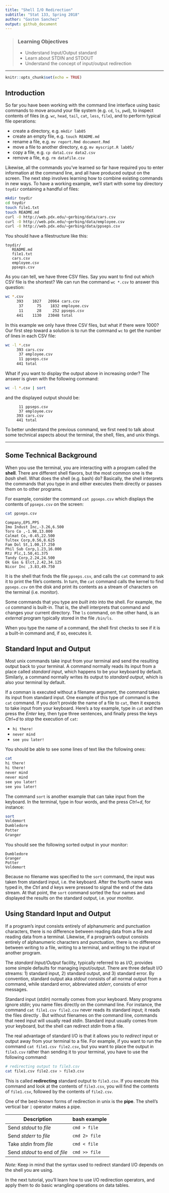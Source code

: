 ```yaml
---
title: "Shell I/O Redirection"
subtitle: "Stat 133, Spring 2018"
author: "Gaston Sanchez"
output: github_document
---
```


> ### Learning Objectives
>
> - Understand Input/Output standard
> - Learn about STDIN and STDOUT
> - Understand the concept of input/output redirection

------


```r
knitr::opts_chunk$set(echo = TRUE)
```

## Introduction

So far you have been working with the command line interface using basic commands to move around your file system (e.g. `cd`, `ls`, `pwd`), to inspect contents of files (e.g. `wc`, `head`, `tail`, `cat`, `less`, `file`), and to perform typical file operations:

- create a directory, e.g. `mkdir lab05`
- create an empty file, e.g. `touch README.md`
- rename a file, e.g. `mv report.Rmd document.Rmd`
- move a file to another directory, e.g. `mv myscript.R lab05/`
- copy a file, e.g. `cp data1.csv data2.csv`
- remove a file, e.g. `rm datafile.csv`

Likewise, all the commands you've learned so far have required you to enter information at the command line, and all have produced output on the screen.
The next step involves learning how to combine existing commands in new ways. To have a working example, we'll start with some toy directory `toydir` containing a handful of files:

```bash
mkdir toydir
cd toydir
touch file1.txt
touch README.md
curl -O http://web.pdx.edu/~gerbing/data/cars.csv
curl -O http://web.pdx.edu/~gerbing/data/employee.csv
curl -O http://web.pdx.edu/~gerbing/data/ppseps.csv
```

You should have a filestructure like this:

```
toydir/
   README.md
   file1.txt
   cars.csv
   employee.csv
   ppseps.csv
```

As you can tell, we have three CSV files. Say you want to find out which CSV file is the shortest? We can run the command `wc *.csv` to answer this question:

```bash
wc *.csv
     393    1027   20964 cars.csv
      37      75    1832 employee.csv
      11      28     252 ppseps.csv
     441    1130   23048 total
```

In this example we only have three CSV files, but what if there were 1000? Our first step toward a solution is to run the command `wc` to get the number of lines in each CSV file:

```bash
wc -l *.csv
     393 cars.csv
      37 employee.csv
      11 ppseps.csv
     441 total
```

What if you want to display the output above in increasing order? The answer is given with the following command:

```bash
wc -l *.csv | sort
```

and the displayed output should be:

```
      11 ppseps.csv
      37 employee.csv
     393 cars.csv
     441 total
```

To better understand the previous command, we first need to talk about some technical aspects about the terminal, the shell, files, and unix things.

-----

## Some Technical Background

When you use the terminal, you are interacting with a program called the __shell__. There are different shell flavors, but the most common one is the _bash_ shell. What does the shell (e.g. bash) do? Basically, the shell interprets the commands that you type in and either executes them directly or passes them on to other programs.

For example, consider the command `cat ppseps.csv` which displays the contents of `ppseps.csv` on the screen:

```bash
cat ppseps.csv
```

```
Company,EPS,PPS
Imo Indust Inc,-3.26,6.500
Toro Co ,-1.98,13.000
Calmat Co,-0.45,22.500
Tultex Corp,0.56,8.625
Fam Dol St,1.00,17.250
Phil Sub Corp,1.23,16.000
Rtz Plc,1.50,41.375
Tandy Corp,2.24,24.500
Ok Gas & Elct,2.42,34.125
Nicor Inc ,3.83,49.750
```

It is the shell that finds the file `ppseps.csv`, and calls the `cat` command to ask it to print the file's contents. In turn, the `cat` command calls the kernel to find `ppseps.csv` on the disk and print its contents as a stream of characters on the terminal (i.e. monitor).

Some commands that you type are _built into_ into the shell. For example, the `cd` command is built-in. That is, the shell interprets that command and changes your current directory. The `ls` command, on the other hand, is an _external_ program typically stored in the file `/bin/ls`.

When you type the name of a command, the shell first checks to see if it is a built-in command and, if so, executes it. 


## Standard Input and Output

Most unix commands take input from your terminal and send the resulting output back to your terminal. A command normally reads its input from a place called _standard input_, which happens to be your keyboard by default. Similarly, a command normally writes its output to _standard output_, which is also your terminal by default.

If a comman is executed without a filename argument, the command takes its input from standard input. One example of this type of command is the `cat` command. If you don't provide the name of a file to `cat`, then it expects to take input from your keyboard. Here's a toy example, type in `cat` and then press the _Enter_ key, then type three sentences, and finally press the keys _Ctrl_+_d_ to _stop_ the execution of `cat`:

- `hi there!`
- `never mind`
- `see you later!`

You should be able to see some lines of text like the following ones:

```bash
cat
hi there!
hi there!
never mind
never mind
see you later!
see you later!
```

The command `sort` is another example that can take input from the keyboard. In the terminal, type in four words, and the press _Ctrl_+_d_, for instance:

```bash
sort
Voldemort
Dumbledore
Potter
Granger
```

You should see the following sorted output in your monitor:

```
Dumbledore
Granger
Potter
Voldemort
```

Because no filename was specified to the `sort` command, the input was taken from standard input, i.e. the keyboard. After the fourth name was typed in, the _Ctrl_ and _d_ keys were pressed to signal the end of the data stream. At that point, the `sort` command sorted the four names and displayed the results on the standard output, i.e. your monitor.



## Using Standard Input and Output

If a program's input consists entirely of alphanumeric and punctuation characters, there is no difference between reading data from a file and reading data from a terminal. Likewise, if a program's output consists entirely of alphanumeric characters and punctuation, there is no difference between writing to a file, writing to a terminal, and writing to the input of another program.

The _standard Input/Output_ facility, typically referred to as _I/O_, provides some simple defaults for managing input/output. There are three default I/O streams: 1) standard input, 2) standard output, and 3) standard error. By convention, standard output aka _stdout_ consists of all normal output from a command, while standard error, abbreviated _stderr_, consists of error messages.

Standard input (_stdin_) normally comes from your keyboard. Many programs ignore _stdin_; you name files directly on the command line. For instance, the command `cat file1.csv file2.csv` never reads its standard input; it reads the files directly . But without filenames on the command line, commands that need input will usually read _stdin_. Standard input usually comes from your keyboard, but the shell can redirect _stdin_ from a file.

The real advantage of standard I/O is that it allows you to _redirect_ input or output away from your terminal to a file. For example, if you want to run the command `cat file1.csv file2.csv`, but you want to place the output in `file3.csv` rather than sending it to your terminal, you have to use the following command:

```bash
# redirecting output to file3.csv
cat file1.csv file2.csv > file3.csv
```

This is called __redirecting__ standard output to `file3.csv`. If you execute this command and look at the contents of `file3.csv`, you will find the contents of `file1.csv`, followed by the contents of `file2.csv`.

One of the best-known forms of redirection in unix is the __pipe__. The shell's vertical bar `|` operator makes a pipe. 

| Description                    | bash example  |
|--------------------------------|---------------|
| Send _stdout_ to _file_        | `cmd > file`  |
| Send _stderr_ to _file_        | `cmd 2> file` |
| Take _stdin_ from _file_       | `cmd < file`  |
| Send _stdout_ to end of _file_ | `cmd >> file` |

_Note:_ Keep in mind that the syntax used to redirect standard I/O depends on the shell you are using.

In the next tutorial, you'll learn how to use I/O redirection operators, and apply them to do basic wrangling operations on data tables.
